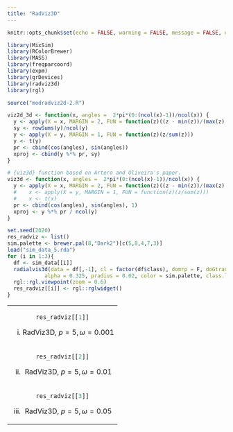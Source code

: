 ```yaml
---
title: "RadViz3D"
---
```


<style type="text/css">
.main-container {
  max-width: 1500px;
  margin-left: auto;
  margin-right: auto;
}
</style>


```r
knitr::opts_chunk$set(echo = FALSE, warning = FALSE, message = FALSE, error = FALSE)
```

```r
library(MixSim)
library(RColorBrewer)
library(MASS)
library(freqparcoord)
library(expm)
library(grDevices)
library(radviz3d)
library(rgl)

source("modradviz2d-2.R")

viz2d_3d <- function(x, angles =  2*pi*(0:(ncol(x)-1))/ncol(x)) {
  y <- apply(X = x, MARGIN = 2, FUN = function(z)((z - min(z))/(max(z) - min(z))))
  sy <- rowSums(y)/ncol(y)
  y <- apply(X = y, MARGIN = 1, FUN = function(z)(z/sum(z)))
  y <- t(y)
  pr <- cbind(cos(angles), sin(angles))
  xproj <- cbind(y %*% pr, sy)
}

# {viz3d} function based on Artero and Oliveira's paper.
viz3d <- function(x, angles =  2*pi*(0:(ncol(x)-1))/ncol(x)) {
  y <- apply(X = x, MARGIN = 2, FUN = function(z)((z - min(z))/(max(z) - min(z))))
  #    x <- apply(X = y, MARGIN = 1, FUN = function(z)(z/sum(z)))
  #    x <- t(x)
  pr <- cbind(cos(angles), sin(angles), 1)
  xproj <- y %*% pr / ncol(y)
}

```


```r
set.seed(2020)
res_radviz <- list()
sim.palette <- brewer.pal(8,"Dark2")[c(5,8,4,7,3)]
load("sim_data_5.rda")
for (i in 1:3){
  df <- sim_data[[i]]
  radialvis3d(data = df[,-1], cl = factor(df$class), domrp = F, doGtrans = F, lwd = 2, 
            alpha = 0.325, pradius = 0.02, color = sim.palette, class.labels = NULL)
  rgl::rgl.viewpoint(zoom = 0.6)
  res_radviz[[i]] <- rgl::rglwidget()
}

```


<table width="500" border="0" cellpadding="0">


<tr>
<td align="center" valign="center">
```r
res_radviz[[1]]
```
(i) RadViz3D, $p = 5, \omega = 0.001$ 
<br />
</td>

</tr>
</tr>

<td align="center" valign="center">
```r
res_radviz[[2]]
```
(ii) RadViz3D, $p = 5, \omega = 0.01$ 
<br />
</td>

</tr>
</tr>

<td align="center" valign="center">
```r
res_radviz[[3]]
```
(iii) RadViz3D, $p = 5, \omega = 0.05$
<br />
</td>

</tr>
</table>